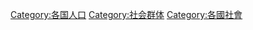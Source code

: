 {{Categories by country|nocat}}

[[Category:各国人口|Category:各国人口]]
[[Category:社会群体|Category:社会群体]]
[[Category:各國社會|Category:各國社會]]